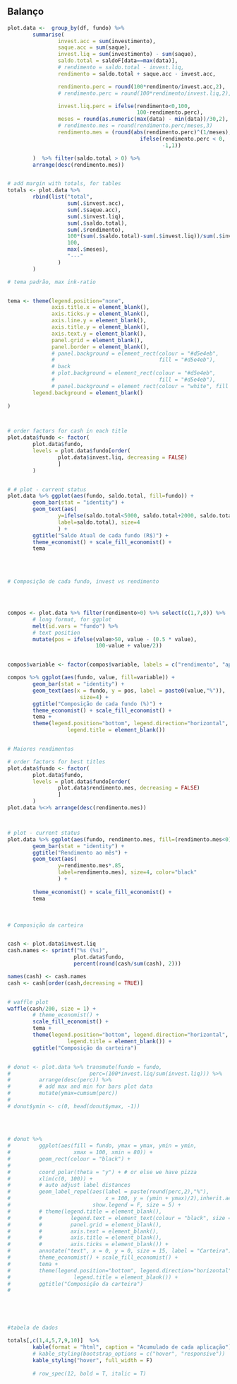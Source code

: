 
## Balanço

```r



plot.data <-  group_by(df, fundo) %>%
        summarise(
                invest.acc = sum(investimento),
                saque.acc = sum(saque),
                invest.liq = sum(investimento) - sum(saque),
                saldo.total = saldoF[data==max(data)],
                # rendimento = saldo.total - invest.liq,
                rendimento = saldo.total + saque.acc - invest.acc,

                rendimento.perc = round(100*rendimento/invest.acc,2),
                # rendimento.perc = round(100*rendimento/invest.liq,2),

                invest.liq.perc = ifelse(rendimento<0,100, 
                                         100-rendimento.perc),
                meses = round(as.numeric(max(data) - min(data))/30,2),
                # rendimento.mes = round(rendimento.perc/meses,3)
                rendimento.mes = (round(abs(rendimento.perc)^(1/meses),3)*
                                          ifelse(rendimento.perc < 0,
                                                 -1,1))

        )  %>% filter(saldo.total > 0) %>% 
        arrange(desc(rendimento.mes))


# add margin with totals, for tables
totals <- plot.data %>%    
        rbind(list("total",
                   sum(.$invest.acc),
                   sum(.$saque.acc),
                   sum(.$invest.liq),
                   sum(.$saldo.total),
                   sum(.$rendimento),
                   100*(sum(.$saldo.total)-sum(.$invest.liq))/sum(.$invest.liq),
                   100,
                   max(.$meses),
                   "---"
                )
        ) 


```

```r


# tema padrão, max ink-ratio


tema <- theme(legend.position="none",
              axis.title.x = element_blank(),
              axis.ticks.y = element_blank(),
              axis.line.y = element_blank(),
              axis.title.y = element_blank(),
              axis.text.y = element_blank(),
              panel.grid = element_blank(),
              panel.border = element_blank(),
              # panel.background = element_rect(colour = "#d5e4eb", 
              #                                 fill = "#d5e4eb"),
              # back
              # plot.background = element_rect(colour = "#d5e4eb", 
              #                                 fill = "#d5e4eb"),
              # panel.background = element_rect(colour = "white", fill = "white"),
        legend.background = element_blank()
                
)



# order factors for cash in each title
plot.data$fundo <- factor(
        plot.data$fundo,
        levels = plot.data$fundo[order(
                plot.data$invest.liq, decreasing = FALSE)
                ]
        )


# # plot - current status
plot.data %>% ggplot(aes(fundo, saldo.total, fill=fundo)) +
        geom_bar(stat = "identity") + 
        geom_text(aes(
                y=ifelse(saldo.total<5000, saldo.total+2000, saldo.total-3000),
                label=saldo.total), size=4
                ) +        
        ggtitle("Saldo Atual de cada fundo (R$)") +
        theme_economist() + scale_fill_economist() +
        tema        
     


```


<br>


```r
# Composição de cada fundo, invest vs rendimento




compos <- plot.data %>% filter(rendimento>0) %>% select(c(1,7,8)) %>%
        # long format, for ggplot
        melt(id.vars = "fundo") %>%
        # text position
        mutate(pos = ifelse(value>50, value - (0.5 * value), 
                            100-value + value/2))


compos$variable <- factor(compos$variable, labels = c("rendimento", "aplicado"))

compos %>% ggplot(aes(fundo, value, fill=variable)) +
        geom_bar(stat = "identity") +
        geom_text(aes(x = fundo, y = pos, label = paste0(value,"%")),
                       size=4) +
        ggtitle("Composição de cada fundo (%)") +
        theme_economist() + scale_fill_economist() +
        tema +
        theme(legend.position="bottom", legend.direction="horizontal",
                   legend.title = element_blank())



```

```r
# Maiores rendimentos

# order factors for best titles
plot.data$fundo <- factor(
        plot.data$fundo,
        levels = plot.data$fundo[order(
                plot.data$rendimento.mes, decreasing = FALSE)
                ]
        )
plot.data %<>% arrange(desc(rendimento.mes))



# plot - current status
plot.data %>% ggplot(aes(fundo, rendimento.mes, fill=(rendimento.mes<0))) +
        geom_bar(stat = "identity") + 
        ggtitle("Rendimento ao mês") +
        geom_text(aes(
                y=rendimento.mes*.85,
                label=rendimento.mes), size=4, color="black"
                ) +
   
        theme_economist() + scale_fill_economist() +
        tema 


```
<br>


```r

# Composição da carteira


cash <- plot.data$invest.liq
cash.names <- sprintf("%s (%s)",
                     plot.data$fundo,
                     percent(round(cash/sum(cash), 2)))

names(cash) <- cash.names
cash <- cash[order(cash,decreasing = TRUE)]


# waffle plot
waffle(cash/200, size = 1) + 
        # theme_economist() + 
        scale_fill_economist() +
        tema +
        theme(legend.position="bottom", legend.direction="horizontal",
                   legend.title = element_blank()) +
        ggtitle("Composição da carteira")



```


```r


# donut <- plot.data %>% transmute(fundo = fundo,
#                         perc=(100*invest.liq/sum(invest.liq))) %>% 
#         arrange(desc(perc)) %>% 
#         # add max and min for bars plot data 
#         mutate(ymax=cumsum(perc))
# 
# donut$ymin <- c(0, head(donut$ymax, -1))
                
                        
                        
                        
# donut %>%
#         ggplot(aes(fill = fundo, ymax = ymax, ymin = ymin, 
#                    xmax = 100, xmin = 80)) +
#         geom_rect(colour = "black") +
#         
#         coord_polar(theta = "y") + # or else we have pizza
#         xlim(c(0, 100)) +
#         # auto adjust label distances
#         geom_label_repel(aes(label = paste(round(perc,2),"%"), 
#                              x = 100, y = (ymin + ymax)/2),inherit.aes = F,
#                          show.legend = F, size = 5) +
#         # theme(legend.title = element_blank(),
#         #         legend.text = element_text(colour = "black", size = 15),
#         #         panel.grid = element_blank(),
#         #         axis.text = element_blank(),
#         #         axis.title = element_blank(),
#         #         axis.ticks = element_blank()) +
#         annotate("text", x = 0, y = 0, size = 15, label = "Carteira") +
#         theme_economist() + scale_fill_economist() +
#         tema +
#         theme(legend.position="bottom", legend.direction="horizontal",
#                    legend.title = element_blank()) +
#         ggtitle("Composição da carteira")
#         






```



```r

#tabela de dados

totals[,c(1,4,5,7,9,10)]  %>% 
        kable(format = "html", caption = "Acumulado de cada aplicação") %>%
        # kable_styling(bootstrap_options = c("hover", "responsive"))
        kable_styling("hover", full_width = F)
         
        # row_spec(12, bold = T, italic = T)
```

